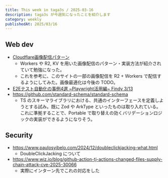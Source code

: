 ```yaml
---
title: This week in taga3s / 2025-03-16
description: taga3s が今週気になったことを紹介します
category: weekly
publishedAt: 2025/03/16
---
```


## Web dev
- [Cloudflare画像配信パターン](https://zenn.dev/yusukebe/articles/7cad4c909f1a60)
  - Workers や R2, KV を用いた画像配信のパターン・実装方法が紹介されていて勉強になった。
  - これを参考に、このサイトの一部の画像配信を R2 + Workers で配信するようにしてみた。画像最適化は今後の TODO。
- [E2Eテスト自動化の事例4選 ~Playwright活用編~ Findy 3/13](https://findy.connpass.com/event/346097/)
- https://github.com/standard-schema/standard-schema
  - TS のスキーマライブラリにおける、共通のインターフェースを定義しようとする試み。既に Zod や ArkType といったものは取り入れている。これに準拠することで、Portable で取り替えの効くバリデーションロジックの実装ができるようになりそう。

## Security
- https://www.paulosyibelo.com/2024/12/doubleclickjacking-what.html
  - DoubleClickJacking について
- https://www.wiz.io/blog/github-action-tj-actions-changed-files-supply-chain-attack-cve-2025-30066
  - 実際にインターン先でこれの対応をした
